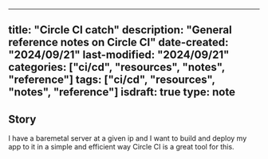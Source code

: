 
---
title: "Circle CI catch"
description: "General reference notes on Circle CI"
date-created: "2024/09/21"
last-modified: "2024/09/21"
categories: ["ci/cd", "resources", "notes", "reference"]
tags: ["ci/cd", "resources", "notes", "reference"]
isdraft: true
type: note
---

## Story

I have a baremetal server at a given ip and I want to build and deploy my app to it in a simple and efficient way Circle CI is a great tool for this.